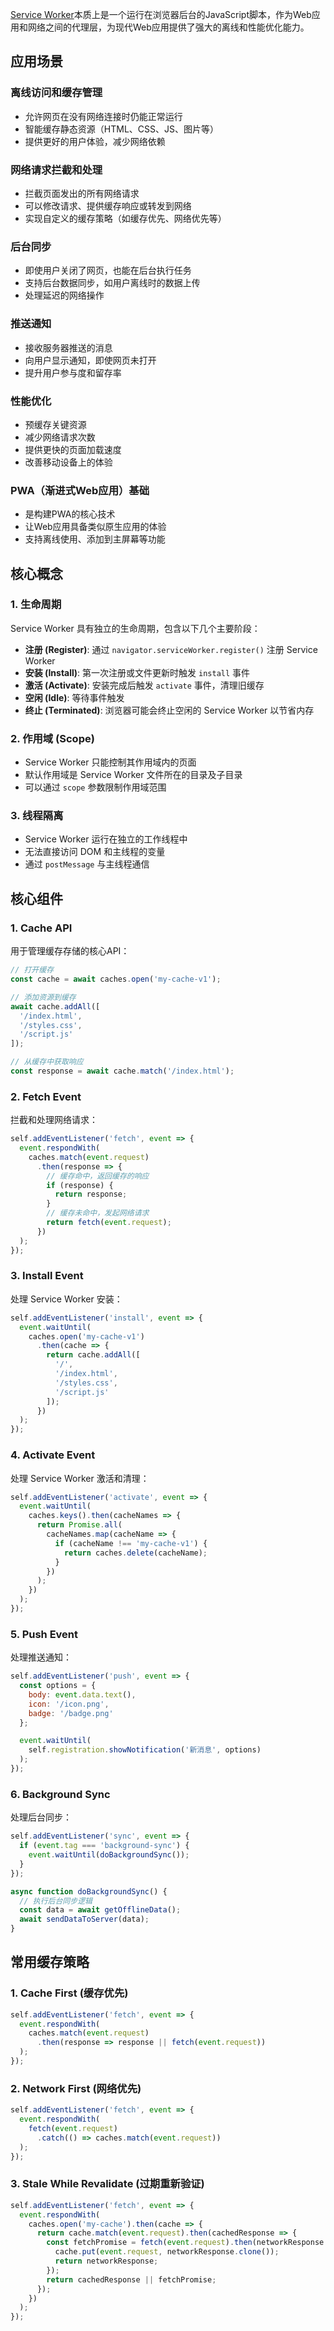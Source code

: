 [Service Worker](https://developer.mozilla.org/en-US/docs/Web/API/Service_Worker_API)本质上是一个运行在浏览器后台的JavaScript脚本，作为Web应用和网络之间的代理层，为现代Web应用提供了强大的离线和性能优化能力。

## 应用场景

### 离线访问和缓存管理

- 允许网页在没有网络连接时仍能正常运行
- 智能缓存静态资源（HTML、CSS、JS、图片等）
- 提供更好的用户体验，减少网络依赖

### 网络请求拦截和处理

- 拦截页面发出的所有网络请求
- 可以修改请求、提供缓存响应或转发到网络
- 实现自定义的缓存策略（如缓存优先、网络优先等）

### 后台同步

- 即使用户关闭了网页，也能在后台执行任务
- 支持后台数据同步，如用户离线时的数据上传
- 处理延迟的网络操作

### 推送通知

- 接收服务器推送的消息
- 向用户显示通知，即使网页未打开
- 提升用户参与度和留存率

### 性能优化

- 预缓存关键资源
- 减少网络请求次数
- 提供更快的页面加载速度
- 改善移动设备上的体验

### PWA（渐进式Web应用）基础

- 是构建PWA的核心技术
- 让Web应用具备类似原生应用的体验
- 支持离线使用、添加到主屏幕等功能


## 核心概念

### 1. 生命周期

Service Worker 具有独立的生命周期，包含以下几个主要阶段：

- **注册 (Register)**: 通过 `navigator.serviceWorker.register()` 注册 Service Worker
- **安装 (Install)**: 第一次注册或文件更新时触发 `install` 事件
- **激活 (Activate)**: 安装完成后触发 `activate` 事件，清理旧缓存
- **空闲 (Idle)**: 等待事件触发
- **终止 (Terminated)**: 浏览器可能会终止空闲的 Service Worker 以节省内存

### 2. 作用域 (Scope)

- Service Worker 只能控制其作用域内的页面
- 默认作用域是 Service Worker 文件所在的目录及子目录
- 可以通过 `scope` 参数限制作用域范围

### 3. 线程隔离

- Service Worker 运行在独立的工作线程中
- 无法直接访问 DOM 和主线程的变量
- 通过 `postMessage` 与主线程通信

## 核心组件

### 1. Cache API

用于管理缓存存储的核心API：

```javascript
// 打开缓存
const cache = await caches.open('my-cache-v1');

// 添加资源到缓存
await cache.addAll([
  '/index.html',
  '/styles.css',
  '/script.js'
]);

// 从缓存中获取响应
const response = await cache.match('/index.html');
```

### 2. Fetch Event

拦截和处理网络请求：

```javascript
self.addEventListener('fetch', event => {
  event.respondWith(
    caches.match(event.request)
      .then(response => {
        // 缓存命中，返回缓存的响应
        if (response) {
          return response;
        }
        // 缓存未命中，发起网络请求
        return fetch(event.request);
      })
  );
});
```

### 3. Install Event

处理 Service Worker 安装：

```javascript
self.addEventListener('install', event => {
  event.waitUntil(
    caches.open('my-cache-v1')
      .then(cache => {
        return cache.addAll([
          '/',
          '/index.html',
          '/styles.css',
          '/script.js'
        ]);
      })
  );
});
```

### 4. Activate Event

处理 Service Worker 激活和清理：

```javascript
self.addEventListener('activate', event => {
  event.waitUntil(
    caches.keys().then(cacheNames => {
      return Promise.all(
        cacheNames.map(cacheName => {
          if (cacheName !== 'my-cache-v1') {
            return caches.delete(cacheName);
          }
        })
      );
    })
  );
});
```

### 5. Push Event

处理推送通知：

```javascript
self.addEventListener('push', event => {
  const options = {
    body: event.data.text(),
    icon: '/icon.png',
    badge: '/badge.png'
  };

  event.waitUntil(
    self.registration.showNotification('新消息', options)
  );
});
```

### 6. Background Sync

处理后台同步：

```javascript
self.addEventListener('sync', event => {
  if (event.tag === 'background-sync') {
    event.waitUntil(doBackgroundSync());
  }
});

async function doBackgroundSync() {
  // 执行后台同步逻辑
  const data = await getOfflineData();
  await sendDataToServer(data);
}
```

## 常用缓存策略

### 1. Cache First (缓存优先)

```javascript
self.addEventListener('fetch', event => {
  event.respondWith(
    caches.match(event.request)
      .then(response => response || fetch(event.request))
  );
});
```

### 2. Network First (网络优先)

```javascript
self.addEventListener('fetch', event => {
  event.respondWith(
    fetch(event.request)
      .catch(() => caches.match(event.request))
  );
});
```

### 3. Stale While Revalidate (过期重新验证)

```javascript
self.addEventListener('fetch', event => {
  event.respondWith(
    caches.open('my-cache').then(cache => {
      return cache.match(event.request).then(cachedResponse => {
        const fetchPromise = fetch(event.request).then(networkResponse => {
          cache.put(event.request, networkResponse.clone());
          return networkResponse;
        });
        return cachedResponse || fetchPromise;
      });
    })
  );
});
```

